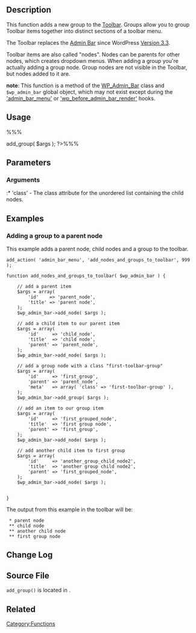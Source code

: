 == Description ==
This function adds a new group to the [[Glossary#Toolbar|Toolbar]]. Groups allow you to group Toolbar items together into distinct sections of a toolbar menu. 

The Toolbar replaces the [[Glossary#Admin_Bar|Admin Bar]] since WordPress [[Version 3.3]].

Toolbar items are also called "nodes". Nodes can be parents for other nodes, which creates dropdown menus. When adding a group you're actually adding a group node. Group nodes are not visible in the Toolbar, but nodes added to it are.

'''note''': This function is a method of the [[Class_Reference/WP_Admin_Bar|WP_Admin_Bar]] class and <tt>$wp_admin_bar</tt> global object, which may not exist except during the [[Plugin_API/Action_Reference/admin_bar_menu|'admin_bar_menu']] or [[Plugin_API/Action_Reference/wp_before_admin_bar_render|'wp_before_admin_bar_render']] hooks.

== Usage ==
%%%<?php $wp_admin_bar->add_group( $args ); ?>%%%

== Parameters ==
{{Parameter|$args|array|An array of arguments.}}

=== Arguments ===
{{Parameter|id|string|The ID of the group (node).|required|false}}
{{Parameter|parent|string|The ID of the parent node.|optional|false}}
{{Parameter|meta|array|An array of meta data for the group (node).|optional|array()}}

:* 'class' - The class attribute for the unordered list containing the child nodes.

== Examples ==
===Adding a group to a parent node===
This example adds a parent node, child nodes and a group to the toolbar.

<pre>
add_action( 'admin_bar_menu', 'add_nodes_and_groups_to_toolbar', 999 );

function add_nodes_and_groups_to_toolbar( $wp_admin_bar ) {

	// add a parent item
	$args = array(
		'id'    => 'parent_node',
		'title' => 'parent node',
	);
	$wp_admin_bar->add_node( $args );

	// add a child item to our parent item
	$args = array(
		'id'     => 'child_node',
		'title'  => 'child node',
		'parent' => 'parent_node',
	);
	$wp_admin_bar->add_node( $args );

	// add a group node with a class "first-toolbar-group"
	$args = array(
		'id'     => 'first_group',
		'parent' => 'parent_node',
		'meta'   => array( 'class' => 'first-toolbar-group' ),
	);
	$wp_admin_bar->add_group( $args );

	// add an item to our group item
	$args = array(
		'id'     => 'first_grouped_node',
		'title'  => 'first group node',
		'parent' => 'first_group',
	);
	$wp_admin_bar->add_node( $args );

	// add another child item to first group
	$args = array(
		'id'     => 'another_group_child_node2',
		'title'  => 'another group child node2',
		'parent' => 'first_grouped_node',
	);
	$wp_admin_bar->add_node( $args );


}</pre>

The output from this example in the toolbar will be: 

<pre>
 * parent node
 ** child node
 ** another child node
 ** first group node
</pre>

== Change Log ==

== Source File ==
<tt>add_group()</tt> is located in {{Trac|wp-includes/class-wp-admin-bar.php}}.

== Related ==
{{Toolbar Tags}}

{{Tag Footer}}

[[Category:Functions]]